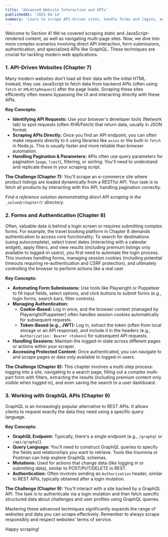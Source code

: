 ```yaml
---
title: 'Advanced Website Interaction and APIs'
publishedAt: '2025-04-14'
summary: 'Learn to scrape API-driven sites, handle forms and logins, and interact with GraphQL endpoints.'
---
```


Welcome to Section 4! We've covered scraping static and JavaScript-rendered content, as well as navigating multi-page sites. Now, we dive into more complex scenarios involving direct API interaction, form submissions, authentication, and specialized APIs like GraphQL. These techniques are crucial for tackling modern web applications.

### 1. API-Driven Websites (Chapter 7)

Many modern websites don't load all their data with the initial HTML. Instead, they use JavaScript to fetch data from backend APIs (often using `fetch` or `XMLHttpRequest`) after the page loads. Scraping these sites efficiently often means bypassing the UI and interacting directly with these APIs.

**Key Concepts:**

*   **Identifying API Requests:** Use your browser's developer tools (Network tab) to spot requests (often XHR/Fetch) that return data, usually in JSON format.
*   **Scraping APIs Directly:** Once you find an API endpoint, you can often make requests directly to it using libraries like `axios` or the built-in `fetch` in Node.js. This is usually faster and more reliable than browser automation.
*   **Handling Pagination & Parameters:** APIs often use query parameters for pagination (`page`, `limit`), filtering, or sorting. You'll need to understand and replicate these in your scraping script.

**The Challenge (Chapter 7):** You'll scrape an e-commerce site where product listings are loaded dynamically from a RESTful API. Your task is to fetch all products by interacting with this API, handling pagination correctly.

*Find a reference solution demonstrating direct API scraping in the `_solved/chapter7/` directory.*

### 2. Forms and Authentication (Chapter 8)

Often, valuable data is behind a login screen or requires submitting complex forms. For example, the travel booking platform in Chapter 8 demands authentication to access core functionality. To search for destinations (using autocomplete), select travel dates (interacting with a calendar widget), apply filters, and view results (including premium listings only available to logged-in users), you first need to automate the login process. This involves handling forms, managing session cookies (including potential timeouts requiring re-authentication and CSRF protection), and ultimately controlling the browser to perform actions like a real user.

**Key Concepts:**

*   **Automating Form Submissions:** Use tools like Playwright or Puppeteer to fill input fields, select options, and click buttons to submit forms (e.g., login forms, search bars, filter controls).
*   **Managing Authentication:**
    *   **Cookie-Based:** Log in once, and the browser context (managed by Playwright/Puppeteer) often handles session cookies automatically for subsequent requests.
    *   **Token-Based (e.g., JWT):** Log in, extract the token (often from local storage or an API response), and include it in the headers (e.g., `Authorization: Bearer <token>`) for subsequent API requests.
*   **Handling Sessions:** Maintain the logged-in state across different pages or actions within your scraper.
*   **Accessing Protected Content:** Once authenticated, you can navigate to and scrape pages or data only available to logged-in users.

**The Challenge (Chapter 8):** This chapter involves a multi-step process: logging into a site, navigating to a search page, filling out a complex multi-part form with filters, extracting the results (including premium content only visible when logged in), and even saving the search to a user dashboard.

### 3. Working with GraphQL APIs (Chapter 9)

GraphQL is an increasingly popular alternative to REST APIs. It allows clients to request exactly the data they need using a specific query language.

**Key Concepts:**

*   **GraphQL Endpoint:** Typically, there's a single endpoint (e.g., `/graphql` or `/api/graphql`).
*   **Query Language:** You'll need to construct GraphQL queries to specify the fields and relationships you want to retrieve. Tools like Insomnia or Postman can help explore GraphQL schemas.
*   **Mutations:** Used for actions that change data (like logging in or submitting data), similar to POST/PUT/DELETE in REST.
*   **Authentication:** Often involves sending an `Authorization` header, similar to REST APIs, typically obtained after a login mutation.

**The Challenge (Chapter 9):** You'll interact with a site backed by a GraphQL API. The task is to authenticate via a login mutation and then fetch specific structured data about challenges and user profiles using GraphQL queries.

Mastering these advanced techniques significantly expands the range of websites and data you can scrape effectively. Remember to always scrape responsibly and respect websites' terms of service.

Happy scraping!
